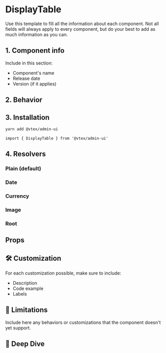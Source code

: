 
<Meta title="design-system/components/DisplayTable" />

# DisplayTable

Use this template to fill all the information about each component. Not all fields will always apply to every component, but do your best to add as much information as you can.

## 1. Component info

Include in this section:

- Component's name
- Release date
- Version (if it applies)

## 2. Behavior

<Canvas>
  <Story id="beta-displaytable--sample" />
</Canvas>

## 3. Installation

```bash
yarn add @vtex/admin-ui
```

```tsx
import { DisplayTable } from '@vtex/admin-ui'
```

## 4. Resolvers

### Plain (default)

<Canvas>
  <Story id="beta-displaytable--plain-resolver" />
</Canvas>

### Date

<Canvas>
  <Story id="beta-displaytable--date-resolver" />
</Canvas>

### Currency

<Canvas>
  <Story id="beta-displaytable--currency-resolver" />
</Canvas>

### Image

<Canvas>
  <Story id="beta-displaytable--image-resolver" />
</Canvas>

### Root

<Canvas>
  <Story id="beta-displaytable--plain-resolver" />
</Canvas>

## Props

<Props of={DisplayTable} />

## 🛠 Customization

For each customization possible, make sure to include:

- Description
- Code example
- Labels

## 🚫 Limitations

Include here any behaviors or customizations that the component doesn't yet support.

## 🐋 Deep Dive
